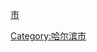 {{Catnav|頁面分類|各種主題的頁面分類|依中国各省来作的分类|中国各省行政区划|黑龙江行政区划}}

[[Category:哈尔滨市|Category:哈尔滨市]]
[[category:黑龙江各地市行政区划|市]]